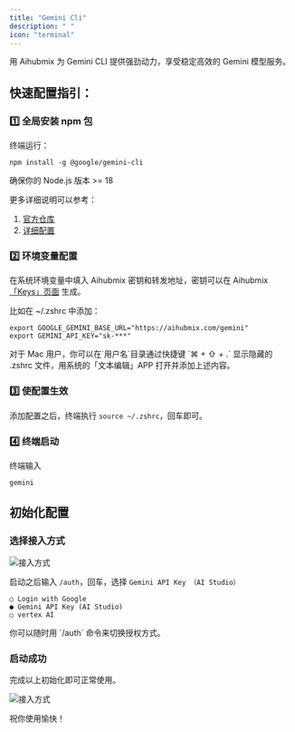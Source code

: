 ```yaml
---
title: "Gemini Cli"
description: " "
icon: "terminal"
---
```


用 Aihubmix 为 Gemini CLI 提供强劲动力，享受稳定高效的 Gemini 模型服务。

## 快速配置指引：

### 1️⃣ 全局安装 npm 包

终端运行：

```shell
npm install -g @google/gemini-cli
```

确保你的 Node.js 版本 \>= 18

更多详细说明可以参考：

1. [官方仓库](https://github.com/google-gemini/gemini-cli)
2. [详细配置](https://github.com/google-gemini/gemini-cli/blob/main/docs/cli/configuration.md)

### 2️⃣ 环境变量配置

在系统环境变量中填入 Aihubmix 密钥和转发地址，密钥可以在 Aihubmix [「Keys」页面](https://aihubmix.com/token) 生成。

比如在 ~/.zshrc 中添加：

```shell
export GOOGLE_GEMINI_BASE_URL="https://aihubmix.com/gemini"
export GEMINI_API_KEY="sk-***"
```

<Tip>
  对于 Mac 用户，你可以在`用户名`目录通过快捷键 `⌘ + ⇧ + .` 显示隐藏的 .zshrc 文件，用系统的「文本编辑」APP 打开并添加上述内容。
</Tip>

### 3️⃣ 使配置生效

添加配置之后，终端执行 `source ~/.zshrc`，回车即可。

### 4️⃣ 终端启动

终端输入

```shell
gemini
```

## 初始化配置

### 选择接入方式

![接入方式](../../public/cn/gemini-cli-auth.png)

启动之后输入 `/auth`，回车，选择 `Gemini API Key （AI Studio）`

```shell
○ Login with Google
● Gemini API Key (AI Studio)
○ vertex AI
```

<Note>
  你可以随时用 `/auth` 命令来切换授权方式。
</Note>

### 启动成功

完成以上初始化即可正常使用。

![接入方式](../../public/cn/gemini-cli-aihubmix.png)

祝你使用愉快！